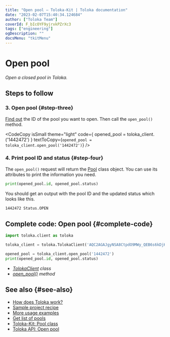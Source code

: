 ```yaml
---
title: "Open pool — Toloka-Kit | Toloka documentation"
date: "2023-02-07T15:40:34.124684"
author: ["Toloka Team"]
coverId: F_bIcOYF9yjrxkPZrXc3
tags: ["engineering"]
ogDescription: ""
docsMenu: "tkitMenu"
---
```



# Open pool

_Open a closed pool in Toloka._

## Steps to follow

<Import/>

<Instantiate/>

### 3. Open pool {#step-three}

[Find out](/docs/toloka-kit/recipes/get-pools) the ID of the pool you want to open. Then call the `open_pool()` method.

<CodeCopy
  isSmall
  theme="light"
  code={
    <HighlightChildren language="python">
      opened_pool = toloka_client.<Term term="open_pool"><OpenPool/></Term>('1442472')
    </HighlightChildren>
  }
  textToCopy={`opened_pool = toloka_client.open_pool('1442472')`}
/>

### 4. Print pool ID and status {#step-four}

The `open_pool()` request will return the [Pool](/docs/toloka-kit/reference/toloka.client.pool.Pool) class object. You can use its attributes to print the information you need.

```python
print(opened_pool.id, opened_pool.status)
```

You should get an output with the pool ID and the updated status which looks like this.

```bash
1442472 Status.OPEN
```

## Complete code: Open pool {#complete-code}

```python
import toloka.client as toloka

toloka_client = toloka.TolokaClient('AQC2AGAJgyNSA8CtpdO9MWy_QEB6s6kDjHUoElE', 'PRODUCTION')

opened_pool = toloka_client.open_pool('1442472')
print(opened_pool.id, opened_pool.status)
```

<Note mode="tip" title="List of classes and methods used in this recipe">

- _[TolokaClient](/docs/toloka-kit/reference/toloka.client.TolokaClient) class_
- _[open_pool()](/docs/toloka-kit/reference/toloka.client.TolokaClient.open_pool) method_

</Note>

## See also {#see-also}

- [How does Toloka work?](/docs/guide/overview)
- [Sample project recipe](/docs/toloka-kit/recipes/learn-basics)
- [More usage examples](/docs/toloka-kit/recipes/use-cases)
- [Get list of pools](/docs/toloka-kit/recipes/get-pools)
- [Toloka-Kit: Pool class](/docs/toloka-kit/reference/toloka.client.pool.Pool)
- [Toloka API: Open pool](https://toloka.ai/docs/api/api-reference/#post-/pools/-id-/open)
